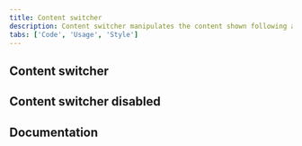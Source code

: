 ```yaml
---
title: Content switcher
description: Content switcher manipulates the content shown following an exclusive or “either/or” pattern. It is used to toggle between two or more content sections within the same space on screen.
tabs: ['Code', 'Usage', 'Style']
---
```


## Content switcher

<ComponentCode
  name="Content switcher"
  component="content-switcher"
  variation="content-switcher"
  hasReactVersion="contentswitcher--default"
  hasVueVersion="contentswitcher--default"
  hasAngularVersion="?path=/story/content-switcher--basic"
  codepen="QPybNw"></ComponentCode>

## Content switcher disabled

<ComponentCode
  name="Content switcher disabled"
  component="content-switcher"
  variation="content-switcher--disabled"
  hasReactVersion="contentswitcher--default"
  hasVueVersion="contentswitcher--default&knob-with%20icon=true"
  hasAngularVersion="?path=/story/content-switcher--basic"
  codepen="OGMVxK"></ComponentCode>

## Documentation

<ComponentDocs component="content-switcher"></ComponentDocs>
